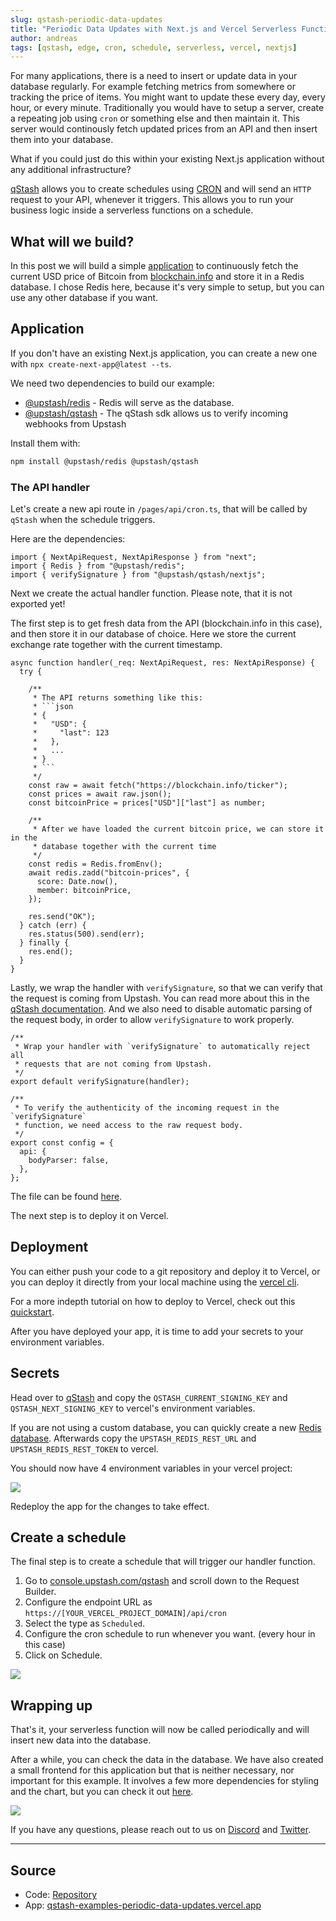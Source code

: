 ```yaml
---
slug: qstash-periodic-data-updates
title: "Periodic Data Updates with Next.js and Vercel Serverless Functions"
author: andreas
tags: [qstash, edge, cron, schedule, serverless, vercel, nextjs]
---
```


For many applications, there is a need to insert or update data in your database
regularly. For example fetching metrics from somewhere or tracking the price of items.
You might want to update these every day, every hour, or every minute. Traditionally you
would have to setup a server, create a repeating job using `cron` or something
else and then maintain it. This server would continously fetch updated prices
from an API and then insert them into your database.

What if you could just do this within your existing Next.js application without
any additional infrastructure?

[qStash](https://upstash.com/qstash) allows you to create schedules using [CRON](https://crontab.guru) and
will send an `HTTP` request to your API, whenever it triggers. This allows you
to run your business logic inside a serverless functions on a schedule.

## What will we build?

In this post we will build a simple
[application](https://qstash-examples-periodic-data-updates.vercel.app) to
continuously fetch the current USD price of Bitcoin from
[blockchain.info](https://blockchain.info/ticker) and store it in a Redis
database. I chose Redis here, because it's very simple to setup, but you can use
any other database if you want.

## Application

If you don't have an existing Next.js application, you can create a new one with
`npx create-next-app@latest --ts`.

We need two dependencies to build our example:

- [@upstash/redis](https://github.com/upstash/upstash-redis) - Redis will serve
  as the database.
- [@upstash/qstash](https://github.com/upstash/sdk-qstash-ts) - The qStash sdk
  allows us to verify incoming webhooks from Upstash

Install them with:
```bash
npm install @upstash/redis @upstash/qstash
```

### The API handler

Let's create a new api route in `/pages/api/cron.ts`, that will be called by
`qStash` when the schedule triggers.

Here are the dependencies:

```ts:pages/api/cron.ts_(1/3)
import { NextApiRequest, NextApiResponse } from "next";
import { Redis } from "@upstash/redis";
import { verifySignature } from "@upstash/qstash/nextjs";
```

Next we create the actual handler function. Please note, that it is not exported
yet!

The first step is to get fresh data from the API (blockchain.info in this
case), and then store it in our database of choice. Here we store the current
exchange rate together with the current timestamp.

```ts:pages/api/cron.ts_(2/3)
async function handler(_req: NextApiRequest, res: NextApiResponse) {
  try {

    /**
     * The API returns something like this:
     * ```json
     * {
     *   "USD": {
     *     "last": 123
     *   },
     *   ...
     * }
     * ```
     */
    const raw = await fetch("https://blockchain.info/ticker");
    const prices = await raw.json();
    const bitcoinPrice = prices["USD"]["last"] as number;

    /**
     * After we have loaded the current bitcoin price, we can store it in the
     * database together with the current time
     */
    const redis = Redis.fromEnv();
    await redis.zadd("bitcoin-prices", {
      score: Date.now(),
      member: bitcoinPrice,
    });

    res.send("OK");
  } catch (err) {
    res.status(500).send(err);
  } finally {
    res.end();
  }
}
```

Lastly, we wrap the handler with `verifySignature`, so that we can verify that
the request is coming from Upstash. You can read more about this in the
[qStash documentation](https://docs.upstash.com/qstash/features/security). And we
also need to disable automatic parsing of the request body, in order to allow
`verifySignature` to work properly.

```ts:pages/api/cron.ts_(3/3)
/**
 * Wrap your handler with `verifySignature` to automatically reject all
 * requests that are not coming from Upstash.
 */
export default verifySignature(handler);

/**
 * To verify the authenticity of the incoming request in the `verifySignature`
 * function, we need access to the raw request body.
 */
export const config = {
  api: {
    bodyParser: false,
  },
};
```

The file can be found [here](https://github.com/upstash/qstash-examples/blob/main/periodic-data-updates/pages/api/cron.ts).

The next step is to deploy it on Vercel.

## Deployment

You can either push your code to a git repository and deploy it to Vercel, or
you can deploy it directly from your local machine using the
[vercel cli](https://vercel.com/docs/cli).

For a more indepth tutorial on how to deploy to Vercel, check out this
[quickstart](https://docs.upstash.com/qstash/quickstarts/vercel-nextjs#4-deploy-to-vercel).

After you have deployed your app, it is time to add your secrets to your
environment variables.

## Secrets

Head over to [qStash](https://console.upstash.com/qstash) and copy the
`QSTASH_CURRENT_SIGNING_KEY` and `QSTASH_NEXT_SIGNING_KEY` to vercel's
environment variables.

If you are not using a custom database, you can quickly create a new
[Redis database](https://console.upstash.com/redis). Afterwards copy the
`UPSTASH_REDIS_REST_URL` and `UPSTASH_REDIS_REST_TOKEN` to vercel.

You should now have 4 environment variables in your vercel project:

![](/blog/qstash/periodic-data-updates/vercel_env.png)

Redeploy the app for the changes to take effect.

## Create a schedule

The final step is to create a schedule that will trigger our handler function.

1. Go to [console.upstash.com/qstash](https://console.upstash.com/qstash) and
   scroll down to the Request Builder.
2. Configure the endpoint URL as `https://[YOUR_VERCEL_PROJECT_DOMAIN]/api/cron`
3. Select the type as `Scheduled`.
4. Configure the cron schedule to run whenever you want. (every hour in this
   case)
5. Click on Schedule.

![](/blog/qstash/periodic-data-updates/schedule.png)

## Wrapping up

That's it, your serverless function will now be called periodically and will insert
new data into the database.

After a while, you can check the data in the database. We have also created a
small frontend for this application but that is neither necessary, nor important
for this example. It involves a few more dependencies for styling and the chart,
but you can check it out
[here](https://github.com/upstash/qstash-examples/blob/main/periodic-data-updates/pages/index.tsx).

![](/blog/qstash/periodic-data-updates/app.png)

If you have any questions, please reach out to us on
[Discord](https://discord.com/invite/w9SenAtbme) and
[Twitter](https://twitter.com/upstash).

---

## Source

- Code:
  [Repository](https://github.com/upstash/qstash-examples/tree/main/periodic-data-updates)
- App:
  [qstash-examples-periodic-data-updates.vercel.app](https://qstash-examples-periodic-data-updates.vercel.app)
